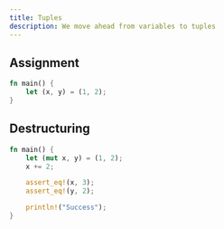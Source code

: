 ```yaml
---
title: Tuples
description: We move ahead from variables to tuples
---
```


## Assignment
```rust
fn main() {
    let (x, y) = (1, 2);
}
```

## Destructuring
```rust
fn main() {
    let (mut x, y) = (1, 2);
    x += 2;

    assert_eq!(x, 3);
    assert_eq!(y, 2);

    println!("Success");
}
```


